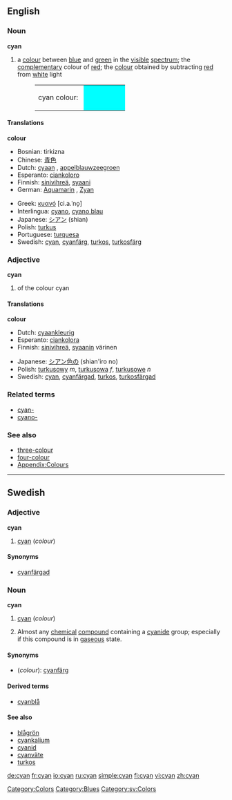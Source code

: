 {{wikipedia}}
==English==

===Noun===
'''cyan'''
#<!--NColour-->a [[colour]] between [[blue]] and [[green]] in the [[visible]] [[spectrum]]; the [[complementary]] colour of [[red]]; the [[colour]] obtained by subtracting [[red]] from [[white]] light
#:<table><tr><td>cyan colour:&nbsp;</td><td bgcolor="#00FFFF" width="80">&nbsp; </td></tr></table>

====Translations====
<!--NColour-->'''colour'''
{{top}}
*Bosnian: tirkizna {{f}}
*Chinese: [[青色]]
*Dutch: [[cyaan]] {{n}}, [[appelblauwzeegroen]] {{n}}
*Esperanto: [[ciankoloro]]
*Finnish: [[sinivihreä]], [[syaani]]
*German: [[Aquamarin]] {{n}}, [[Zyan]] {{n}}
{{mid}}
*Greek: [[κυανό]] [ci.a.ˈno̞] {{n}}
*Interlingua: [[cyano]], [[cyano blau]]
*Japanese: [[シアン]] (shian)
*Polish: [[turkus]] {{m}}
*Portuguese: [[turquesa]]
*Swedish: [[cyan#Swedish|cyan]], [[cyanfärg]], [[turkos]], [[turkosfärg]]
{{bottom}}

===Adjective===
'''cyan'''
#<!--AdjColour--> of the colour cyan

====Translations====
<!--AdjColour-->'''colour'''
{{top}}
*Dutch: [[cyaankleurig]]
*Esperanto: [[ciankolora]]
*Finnish: [[sinivihreä]], [[syaani]]n värinen
{{mid}}
*Japanese: [[シアン色の]] (shian'iro no)
*Polish: [[turkusowy]] ''m'', [[turkusowa]] ''f'', [[turkusowe]] ''n''
*Swedish: [[cyan#Swedish|cyan]], [[cyanfärgad]], [[turkos]], [[turkosfärgad]]
{{bottom}}

===Related terms===
*[[cyan-]]
*[[cyano-]]

===See also===
*[[three-colour]]
*[[four-colour]]
*[[Wiktionary_Appendix:Colours|Appendix:Colours]]

[[Category:Colors]]
[[Category:Blues]]

----

==Swedish==

===Adjective===
'''cyan'''
# [[cyan#English|cyan]] (''colour'')

====Synonyms====
*[[cyanfärgad]]

===Noun===
'''cyan'''
#[[cyan#English|cyan]] (''colour'')
#{{sv-colloquial}} Almost any [[chemical]] [[compound]] containing a [[cyanide]] group; especially if this compound is in [[gaseous]] state.

====Synonyms====
*(''colour''): [[cyanfärg]]

====Derived terms====
*[[cyanblå]]

====See also====
*[[blågrön]]
*[[cyankalium]]
*[[cyanid]]
*[[cyanväte]]
*[[turkos]]

[[Category:sv:Colors]]

[[de:cyan]]
[[fr:cyan]]
[[io:cyan]]
[[ru:cyan]]
[[simple:cyan]]
[[fi:cyan]]
[[vi:cyan]]
[[zh:cyan]]